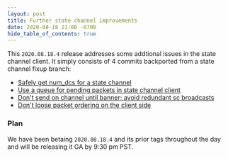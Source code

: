 ```yaml
---
layout: post
title: Further state channel improvements
date: 2020-08-18 21:00 -0700
hide_table_of_contents: true
---
```


This `2020.08.18.4` release addresses some addtional issues in the state channel client. It simply
consists of 4 commits backported from a state channel fixup branch:

<!--truncate-->

- [Safely get num_dcs for a state channel](https://github.com/helium/blockchain-core/commit/e247c489a9484472d3d930b41758f36535dbe912)
- [Use a queue for pending packets in state channel client](https://github.com/helium/blockchain-core/commit/2c00a71884d91d9250c7a26e636baff5b4fb1a76)
- [Don't send on channel until banner; avoid redundant sc broadcasts](https://github.com/helium/blockchain-core/commit/c82ae4cea341a0ce663604aa1a6db161c7acabf1)
- [Don't loose packet ordering on the client side](https://github.com/helium/blockchain-core/commit/b96223aa5f4d038dcda44e7e43e187ee2764005a)

### Plan

We have been betaing `2020.08.18.4` and its prior tags throughout the day and will be releasing it
GA by 9:30 pm PST.
